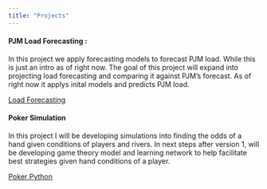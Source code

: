 ```yaml
---
title: "Projects"
---
```


#### PJM Load Forecasting : 

In this project we apply forecasting models to forecast PJM load. While this is just an intro as of right now. The goal of this project will expand into projecting load forecasting and comparing it against PJM's forecast. As of right now it applys inital models and predicts PJM load.

[Load Forecasting](https://github.com/jkdavis264/load_forecasting)

#### Poker Simulation

In this project I will be developing simulations into finding the odds of a hand given conditions of players and rivers. In next steps after version 1, will be developing game theory model and learning network to help facilitate best strategies given hand conditions of a player. 

[Poker Python](https://github.com/jkdavis264/poker_sim)


